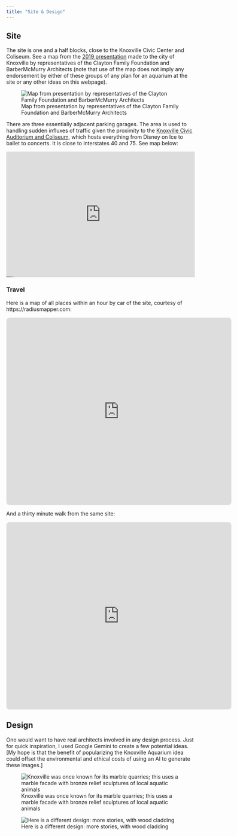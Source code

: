```yaml
---
title: "Site & Design"
---
```


## Site

The site is one and a half blocks, close to the Knoxville Civic Center and Coliseum. See a map from the [2019 presentation](https://cdnsm5-hosted.civiclive.com/UserFiles/Servers/Server_109478/File/Redevelopment/Science/112119-presentation.pdf) made to the city of Knoxville by representatives of the Clayton Family Foundation and BarberMcMurry Architects (note that use of the map does not imply any endorsement by either of these groups of any plan for an aquarium at the site or any other ideas on this webpage). 

![Map from presentation by representatives of the Clayton Family Foundation and BarberMcMurry Architects](map.png){fig-alt="Map of the site. It shows a irregular plot bordered by Howard Baker Jr. Avenue, Hill Avenue, and James White Parkway just to the east of the Civic Auditorium & Coliseum. There are three nearby parking garages."}

There are three essentially adjacent parking garages. The area is used to handling sudden influxes of traffic given the proximity to the [Knoxville Civic Auditorium and Coliseum](https://www.knoxvillecoliseum.com), which hosts everything from Disney on Ice to ballet to concerts. It is close to interstates 40 and 75. See map below:

<div class="embed-map-responsive"><div class="embed-map-container"><iframe class="embed-map-frame" frameborder="0" scrolling="no" marginheight="0" marginwidth="0" src="https://maps.google.com/maps?width=600&height=400&hl=en&q=800%20Howard%20Baker%20Jr.%20Ave%2C%20Knoxville%2C%20TN%2037915&t=&z=14&ie=UTF8&iwloc=B&output=embed"></iframe><a href="https://cartoongames.io" style="font-size:2px!important;color:gray!important;position:absolute;bottom:0;left:0;z-index:1;max-height:10px;overflow:hidden">Cartoon Games</a><a href="https://heygames.org" style="font-size:2px!important;color:gray!important;position:absolute;bottom:0;left:0;z-index:1;max-height:10px;overflow:hidden">HeyGames</a><a href="https://map-embed.org" style="font-size:2px!important;color:gray!important;position:absolute;bottom:0;left:0;z-index:1;max-height:10px;overflow:hidden">google maps generator</a></div><style>.embed-map-responsive{position:relative;text-align:right;width:100%;height:0;padding-bottom:66.66666666666666%;}.embed-map-container{overflow:hidden;background:none!important;width:100%;height:100%;position:absolute;top:0;left:0;}.embed-map-frame{width:100%!important;height:100%!important;position:absolute;top:0;left:0;}</style></div>

### Travel 

Here is a map of all places within an hour by car of the site, courtesy of https://radiusmapper.com:

<iframe
  src="https://radiusmapper.com/embed/Yd2UePVRep"
  width="600"
  height="500"
  frameborder="0"
  style="border: 1px solid #e5e7eb; border-radius: 0.5rem;"
  title="RadiusMapper - Travel Time Map"
></iframe>


And a thirty minute walk from the same site:

<iframe
  src="https://radiusmapper.com/embed/bEtL7Jfedc"
  width="600"
  height="500"
  frameborder="0"
  style="border: 1px solid #e5e7eb; border-radius: 0.5rem;"
  title="RadiusMapper - Travel Time Map"
></iframe>

## Design

One would want to have real architects involved in any design process. Just for quick inspiration, I used Google Gemini to create a few potential ideas. [My hope is that the benefit of popularizing the Knoxville Aquarium idea could offset the environmental and ethical costs of using an AI to generate these images.]

![Knoxville was once known for its marble quarries; this uses a marble facade with bronze relief sculptures of local aquatic animals](Gemini_Generated_Image_cs3pcfcs3pcfcs3p.png){fig-alt="A Google Gemini rendering of an aquarium building. It reflects the prompt used: Create a photograph of an architecturally interesting aquarium building of about 150,000 square feet. The building should have an exterior with a lot of marble and glass. It is two stories tall. It has a patio on the roof and also some sedum. The building is sited in a park on a hill. The name of the building is the Knoxville Aquarium. We should be able to see fish tanks and similar structures through the windows. The aquarium focuses on freshwater fish from Tennessee. Bronze relief structures of freshwater animals are inset in the facade of the building. A diverse set of people are visiting the aquarium"}


![Here is a different design: more stories, with wood cladding](Gemini_Generated_Image_tfmvktfmvktfmvkt.png){fig-alt="A Google Gemini rendering of an aquarium building. It reflects the prompt used: Create a photograph of an architecturally interesting aquarium building of about 150,000 square feet. It should be clad in wood but with large windows. It is three stories tall. The building is sited in a park on a hill. The name of the building is the Knoxville Aquarium. We should be able to see fish tanks and similar structures through the windows. The aquarium focuses on freshwater fish from Tennessee. Bronze relief structures of freshwater animals are inset in the facade of the building. A diverse set of people are visiting the aquarium"}